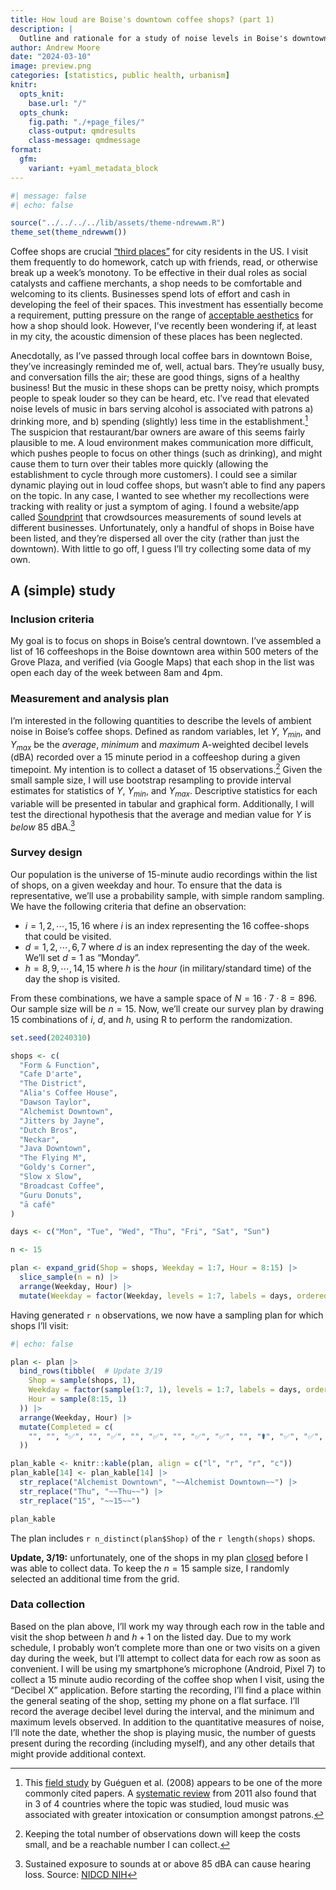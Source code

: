 ```yaml
---
title: How loud are Boise's downtown coffee shops? (part 1)
description: |
  Outline and rationale for a study of noise levels in Boise's downtown coffeeshops.
author: Andrew Moore
date: "2024-03-10"
image: preview.png
categories: [statistics, public health, urbanism]
knitr:
  opts_knit: 
    base.url: "/"
  opts_chunk:
    fig.path: "./+page_files/"
    class-output: qmdresults
    class-message: qmdmessage
format:
  gfm:
    variant: +yaml_metadata_block
---
```


<script>
  import BlogHead from "$lib/components/BlogHead.svelte";
</script>

<BlogHead title={title} date={date} />


```r
#| message: false
#| echo: false

source("../../../../lib/assets/theme-ndrewwm.R")
theme_set(theme_ndrewwm())
```

Coffee shops are crucial ["third places"](https://en.wikipedia.org/wiki/Third_place) for city residents in the US. I visit them frequently to do homework, catch up with friends, read, or otherwise break up a week's monotony. To be effective in their dual roles as social catalysts and caffiene merchants, a shop needs to be comfortable and welcoming to its clients. Businesses spend lots of effort and cash in developing the feel of their spaces. This investment has essentially become a requirement, putting pressure on the range of [acceptable aesthetics](https://www.theverge.com/2016/8/3/12325104/airbnb-aesthetic-global-minimalism-startup-gentrification) for how a shop should look. However, I've recently been wondering if, at least in my city, the acoustic dimension of these places has been neglected.

Anecdotally, as I've passed through local coffee bars in downtown Boise, they've increasingly reminded me of, well, actual bars. They're usually busy, and conversation fills the air; these are good things, signs of a healthy business! But the music in these shops can be pretty noisy, which prompts people to speak louder so they can be heard, etc. I've read that elevated noise levels of music in bars serving alcohol is associated with patrons a) drinking more, and b) spending (slightly) less time in the establishment.[^1] The suspicion that restaurant/bar owners are aware of this seems fairly plausible to me. A loud environment makes communication more difficult, which pushes people to focus on other things (such as drinking), and might cause them to turn over their tables more quickly (allowing the establishment to cycle through more customers). I could see a similar dynamic playing out in loud coffee shops, but wasn't able to find any papers on the topic. In any case, I wanted to see whether my recollections were tracking with reality or just a symptom of aging. I found a website/app called [Soundprint](https://www.soundprint.co/locations/us/id/boise/coffee-tea) that crowdsources measurements of sound levels at different businesses. Unfortunately, only a handful of shops in Boise have been listed, and they're dispersed all over the city (rather than just the downtown). With little to go off, I guess I'll try collecting some data of my own.

## A (simple) study

### Inclusion criteria

My goal is to focus on shops in Boise's central downtown. I've assembled a list of 16 coffeeshops in the Boise downtown area within 500 meters of the Grove Plaza, and verified (via Google Maps) that each shop in the list was open each day of the week between 8am and 4pm.

### Measurement and analysis plan

I'm interested in the following quantities to describe the levels of ambient noise in Boise's coffee shops. Defined as random variables, let $Y$, $Y_{min}$, and $Y_{max}$ be the *average*, *minimum* and *maximum* A-weighted decibel levels (dBA) recorded over a 15 minute period in a coffeeshop during a given timepoint. My intention is to collect a dataset of 15 observations.[^2] Given the small sample size, I will use bootstrap resampling to provide interval estimates for statistics of $Y$, $Y_{min}$, and $Y_{max}$. Descriptive statistics for each variable will be presented in tabular and graphical form. Additionally, I will test the directional hypothesis that the average and median value for $Y$ is *below* 85 dBA.[^3]

### Survey design

Our population is the universe of 15-minute audio recordings within the list of shops, on a given weekday and hour. To ensure that the data is representative, we'll use a probability sample, with simple random sampling. We have the following criteria that define an observation:

- $i = 1, 2, \cdots, 15, 16$ where $i$ is an index representing the 16 coffee-shops that could be visited.
- $d = 1, 2, \cdots, 6, 7$ where $d$ is an index representing the day of the week. We'll set $d = 1$ as "Monday".
- $h = 8, 9, \cdots, 14, 15$ where $h$ is the *hour* (in military/standard time) of the day the shop is visited.

From these combinations, we have a sample space of $N = 16 \cdot 7 \cdot 8 = 896$. Our sample size will be $n = 15$. Now, we'll create our survey plan by drawing 15 combinations of $i$, $d$, and $h$, using R to perform the randomization.

```r
set.seed(20240310)

shops <- c(
  "Form & Function",
  "Cafe D'arte",
  "The District",
  "Alia's Coffee House",
  "Dawson Taylor",
  "Alchemist Downtown",
  "Jitters by Jayne",
  "Dutch Bros",
  "Neckar",
  "Java Downtown",
  "The Flying M",
  "Goldy's Corner",
  "Slow x Slow",
  "Broadcast Coffee",
  "Guru Donuts",
  "ā café"
)

days <- c("Mon", "Tue", "Wed", "Thu", "Fri", "Sat", "Sun")

n <- 15

plan <- expand_grid(Shop = shops, Weekday = 1:7, Hour = 8:15) |>
  slice_sample(n = n) |>
  arrange(Weekday, Hour) |>
  mutate(Weekday = factor(Weekday, levels = 1:7, labels = days, ordered = TRUE))
```

Having generated `r n` observations, we now have a sampling plan for which shops I'll visit:

```r
#| echo: false

plan <- plan |>
  bind_rows(tibble(  # Update 3/19
    Shop = sample(shops, 1),
    Weekday = factor(sample(1:7, 1), levels = 1:7, labels = days, ordered = TRUE),
    Hour = sample(8:15, 1)
  )) |>
  arrange(Weekday, Hour) |>
  mutate(Completed = c(
    "", "", "✅", "", "✅", "", "✅", "", "✅", "✅", "", "⚰️", "✅", "✅", "", "✅"
  ))

plan_kable <- knitr::kable(plan, align = c("l", "r", "r", "c"))
plan_kable[14] <- plan_kable[14] |>
  str_replace("Alchemist Downtown", "~~Alchemist Downtown~~") |>
  str_replace("Thu", "~~Thu~~") |>
  str_replace("15", "~~15~~")

plan_kable
```

The plan includes `r n_distinct(plan$Shop)` of the `r length(shops)` shops.

**Update, 3/19:** unfortunately, one of the shops in my plan [closed](https://www.idahostatesman.com/entertainment/restaurants/article286832285.html) before I was able to collect data. To keep the $n = 15$ sample size, I randomly selected an additional time from the grid.

### Data collection

Based on the plan above, I'll work my way through each row in the table and visit the shop between $h$ and $h+1$ on the listed day. Due to my work schedule, I probably won't complete more than one or two visits on a given day during the week, but I'll attempt to collect data for each row as soon as convenient. I will be using my smartphone's microphone (Android, Pixel 7) to collect a 15 minute audio recording of the coffee shop when I visit, using the "Decibel X" application. Before starting the recording, I'll find a place within the general seating of the shop, setting my phone on a flat surface. I'll record the average decibel level during the interval, and the minimum and maximum levels observed. In addition to the quantitative measures of noise, I'll note the date, whether the shop is playing music, the number of guests present during the recording (including myself), and any other details that might provide additional context.

[^1]: This [field study](https://onlinelibrary.wiley.com/doi/abs/10.1111/j.1530-0277.2008.00764.x) by Guéguen et al. (2008) appears to be one of the more commonly cited papers. A [systematic review](https://onlinelibrary.wiley.com/doi/abs/10.1111/j.1530-0277.2008.00764.x) from 2011 also found that in 3 of 4 countries where the topic was studied, loud music was associated with greater intoxication or consumption amongst patrons.

[^2]: Keeping the total number of observations down will keep the costs small, and be a reachable number I can collect.

[^3]: Sustained exposure to sounds at or above 85 dBA can cause hearing loss. Source: [NIDCD NIH](https://www.nidcd.nih.gov/news/2020/do-you-know-how-loud-too-loud)


